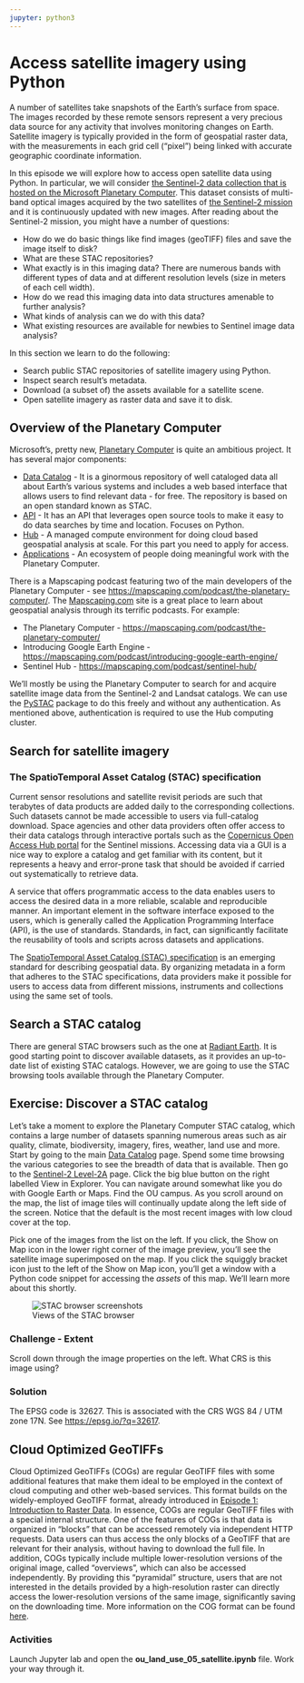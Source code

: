 ```yaml
---
jupyter: python3
---
```


# Access satellite imagery using Python

A number of satellites take snapshots of the Earth's surface from space. The images recorded by these remote sensors represent a very precious data source for any activity that involves monitoring changes on Earth. Satellite imagery is typically provided in the form of geospatial raster data, with the measurements in each grid cell ("pixel") being linked with accurate geographic coordinate information.

In this episode we will explore how to access open satellite data using Python. In particular,  we will
consider [the Sentinel-2 data collection that is hosted on the Microsoft Planetary Computer](https://planetarycomputer.microsoft.com/dataset/sentinel-2-l2a).
This dataset consists of multi-band optical images acquired by the two satellites of
[the Sentinel-2 mission](https://sentinels.copernicus.eu/web/sentinel/missions/sentinel-2) and it is continuously updated with new images. After reading about the Sentinel-2 mission, you might have a number of questions:

- How do we do basic things like find images (geoTIFF) files and save the image itself to disk?
- What are these STAC repositories?
- What exactly is in this imaging data? There are numerous bands with different types of data and at different resolution levels (size in meters of each cell width).
- How do we read this imaging data into data structures amenable to further analysis?
- What kinds of analysis can we do with this data?
- What existing resources are available for newbies to Sentinel image data analysis?


In this section we learn to do the following:

- Search public STAC repositories of satellite imagery using Python.
- Inspect search result's metadata.
- Download (a subset of) the assets available for a satellite scene.
- Open satellite imagery as raster data and save it to disk.


## Overview of the Planetary Computer

Microsoft's, pretty new, [Planetary Computer](https://planetarycomputer.microsoft.com/docs/overview/about) is quite an ambitious project. It has several major components:

- [Data Catalog](https://planetarycomputer.microsoft.com/catalog) - It is a ginormous repository of well cataloged data all about Earth's various systems and includes a web based interface that allows users to find relevant data - for free. The repository is based on an open standard known as STAC.
- [API](https://planetarycomputer.microsoft.com/docs/quickstarts/reading-stac/) - It has an API that leverages open source tools to make it easy to do data searches by time and location. Focuses on Python.
- [Hub](https://planetarycomputer.microsoft.com/docs/overview/environment/) - A managed compute environment for doing cloud based geospatial analysis at scale. For this part you need to apply for access.
- [Applications](https://planetarycomputer.microsoft.com/applications) - An ecosystem of people doing meaningful work with the Planetary Computer.

There is a Mapscaping podcast featuring two of the main developers of the Planetary Computer - see [https://mapscaping.com/podcast/the-planetary-computer/](https://mapscaping.com/podcast/the-planetary-computer/). The [Mapscaping.com](https://mapscaping.com/) site is a great place to learn about geospatial analysis through its terrific podcasts. For example:

- The Planetary Computer - [https://mapscaping.com/podcast/the-planetary-computer/](https://mapscaping.com/podcast/the-planetary-computer/)
- Introducing Google Earth Engine - [https://mapscaping.com/podcast/introducing-google-earth-engine/](https://mapscaping.com/podcast/introducing-google-earth-engine/)
- Sentinel Hub - [https://mapscaping.com/podcast/sentinel-hub/](https://mapscaping.com/podcast/sentinel-hub/)

We'll mostly be using the Planetary Computer to search for and acquire satellite image data from the Sentinel-2 and Landsat catalogs. We can use the [PySTAC](https://pystac.readthedocs.io/en/stable/) package to do this freely and without any authentication. As mentioned above, authentication is required to use the Hub computing cluster.

## Search for satellite imagery

### The SpatioTemporal Asset Catalog (STAC) specification

Current sensor resolutions and satellite revisit periods are such that terabytes of data products are added daily to the corresponding collections. Such datasets cannot be made accessible to users via full-catalog download. Space agencies
and other data providers often offer access to their data catalogs through interactive portals such as the [Copernicus Open Access Hub portal](https://scihub.copernicus.eu/dhus/#/home) for the Sentinel
missions. Accessing data via a GUI is a nice way to explore a catalog and get familiar with its content, but it
represents a heavy and error-prone task that should be avoided if carried out systematically to retrieve data.

A service that offers programmatic access to the data enables users to access the desired data in a more reliable,
scalable and reproducible manner. An important element in the software interface exposed to the users, which is generally called
the Application Programming Interface (API), is the use of standards. Standards, in fact, can significantly facilitate
the reusability of tools and scripts across datasets and applications.

The [SpatioTemporal Asset Catalog (STAC) specification](https://stacspec.org/en) is an emerging standard for describing geospatial data. By
organizing metadata in a form that adheres to the STAC specifications, data providers make it possible for users to
access data from different missions, instruments and collections using the same set of tools.


## Search a STAC catalog

There are general STAC browsers such as the one at [Radiant Earth](https://radiantearth.github.io/stac-browser/#/). It is good starting point to discover available
datasets, as it provides an up-to-date list of existing STAC catalogs. However, we are going to use the STAC browsing tools available through the Planetary Computer.

## Exercise: Discover a STAC catalog

Let's take a moment to explore the Planetary Computer STAC catalog, which contains a large number of datasets spanning numerous areas such as air quality, climate, biodiversity, imagery, fires, weather, land use and more. Start by going to the main [Data Catalog](https://planetarycomputer.microsoft.com/catalog) page. Spend some time browsing the various categories to see the breadth of data that is available. Then go to the [Sentinel-2 Level-2A](https://planetarycomputer.microsoft.com/dataset/sentinel-2-l2a) page. Click the big blue button on the right labelled View in Explorer. You can navigate around somewhat like you do with Google Earth or Maps. Find the OU campus. As you scroll around on the map, the list of image tiles will continually update along the left side of the screen. Notice that the default is the most recent images with low cloud cover at the top. 

Pick one of the images from the list on the left. If you click, the Show on Map icon in the lower right corner of the image preview, you'll see the satellite image superimposed on the map. If you click the squiggly bracket icon just to the left of the Show on Map icon, you'll get a window with a Python code snippet for accessing the *assets* of this map. We'll learn more about this shortly.

![Views of the STAC browser](images/E05/ou_image_on_map.png){alt="STAC browser screenshots"}

::: {.callout-tip}
### Challenge - Extent

Scroll down through the image properties on the left. What CRS is this image using?
:::

::: {.callout-tip collapse="true"}
### Solution
The EPSG code is 32627. This is associated with the CRS WGS 84 / UTM zone 17N.
See [https://epsg.io/?q=32617](https://epsg.io/?q=32617).
:::


## Cloud Optimized GeoTIFFs

Cloud Optimized GeoTIFFs (COGs) are regular GeoTIFF files with some additional features that make them ideal to be
employed in the context of cloud computing and other web-based services. This format builds on the widely-employed
GeoTIFF format, already introduced in [Episode 1: Introduction to Raster Data](01-intro-raster-data.md).
In essence, COGs are regular GeoTIFF files with a special internal structure. One of the features of COGs is that data
is organized in "blocks" that can be accessed remotely via independent HTTP requests. Data users can thus access the
only blocks of a GeoTIFF that are relevant for their analysis, without having to download the full file. In addition,
COGs typically include multiple lower-resolution versions of the original image, called "overviews", which can also be
accessed independently. By providing this "pyramidal" structure, users that are not interested in the details provided
by a high-resolution raster can directly access the lower-resolution versions of the same image, significantly saving
on the downloading time. More information on the COG format can be found [here](https://www.cogeo.org).

### Activities

Launch Jupyter lab and open the **ou_land_use_05_satellite.ipynb** file. Work your
way through it. 






